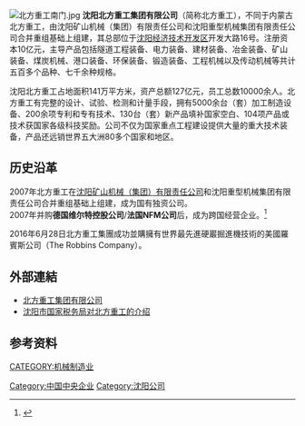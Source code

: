 {{about|辽宁省沈阳市的公司|内蒙古包头市的公司|內蒙古北方重工業集團}}
{{Infobox Company 
| company_name     = 北方重工集团有限公司
| company_name_en  = Northeren Heavy Industries Group Co.,Ltd.
| company_logo     = 
| company_type     = 混合所有制企业
| company_slogan   = 重大装备 高端成套
| foundation       = 2007年1月22日
| location         = [[沈阳|沈阳]]
| key_people       = 董事长：黄智华
| industry         = 机械制造业
| products         = 
| revenue          = 127亿（2010年度）
| operating_income = 
| net_income       = 10.8亿（2010年度）
| num_employees    = 10000
| parent           = 
| subsid           = 
| homepage         = http://www.nhi.com.cn/
| footnotes        = 
}}
[[File:北方重工南门.jpg|thumb]]
'''沈阳北方重工集团有限公司'''（简称北方重工），不同于内蒙古北方重工，由沈阳矿山机械（集团）有限责任公司和沈阳重型机械集团有限责任公司合并重组基础上组建，其总部位于[[沈阳经济技术开发区|沈阳经济技术开发区]]开发大路16号。注册资本10亿元，主导产品包括隧道工程装备、电力装备、建材装备、冶金装备、矿山装备、煤炭机械、港口装备、环保装备、锻造装备、工程机械以及传动机械等共计五百多个品种、七千余种规格。

沈阳北方重工占地面积141万平方米，资产总额127亿元，员工总数10000余人。北方重工有完整的设计、试验、检测和计量手段，拥有5000余台（套）加工制造设备、200余项专利和专有技术、130台（套）新产品填补国家空白、104项产品或技术获国家各级科技奖励。公司不仅为国家重点工程建设提供大量的重大技术装备，产品还远销世界五大洲80多个国家和地区。

==历史沿革==
2007年北方重工在[[沈阳矿山机械（集团）有限责任公司|沈阳矿山机械（集团）有限责任公司]]和沈阳重型机械集团有限责任公司合并重组基础上组建，成为国有独资公司。<br />

2007年并购'''德国维尔特控股公司'''/'''法国NFM公司'''后，成为跨国经营企业。<ref>{{Cite web |url=http://www.china.com.cn/economic/txt/2007-08/29/content_8763962.htm |title=存档副本 |access-date=2012-04-18 |archive-date=2019-05-14 |archive-url=https://web.archive.org/web/20190514025207/http://www.china.com.cn/economic/txt/2007-08/29/content_8763962.htm }}</ref>

2016年6月28日北方重工集團成功並購擁有世界最先進硬巖掘進機技術的美國羅賓斯公司（The Robbins Company）。

== 外部連結 ==
* [http://www.nhi.com.cn 北方重工集团有限公司]{{Wayback|url=http://www.nhi.com.cn/ |date=20120418093407 }}
* [http://www.sy-n-tax.gov.cn/sytax/fc/bfzg.html 沈阳市国家税务局对北方重工的介绍]{{dead link|date=2017年11月 |bot=InternetArchiveBot |fix-attempted=yes }}
== 参考资料 ==
<references/>
[[Category:中国中央企业|Category:中国中央企业]]
[[Category:沈阳公司|Category:沈阳公司]]
[[CATEGORY:机械制造业|CATEGORY:机械制造业]]
